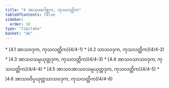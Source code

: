 ```yaml
---
title: "4 အာသဝဂေါစ္ဆက, ကုသလတ္တိက"
tableOfContents: false
sidebar:
  order: 10
type: "tipitaka"
basket: "ab"
---
```



<DynamicBreadcrumb />



<TableOfContents>
* [4.1 အာသဝဒုက, ကုသလတ္တိက](4/4-1)
* [4.2 သာသဝဒုက, ကုသလတ္တိက](4/4-2)
* [4.3 အာသဝသမ္ပယုတ္တဒုက, ကုသလတ္တိက](4/4-3)
* [4.4 အာသဝသာသဝဒုက, ကုသလတ္တိက](4/4-4)
* [4.5 အာသဝအာသဝသမ္ပယုတ္တဒုက, ကုသလတ္တိက](4/4-5)
* [4.6 အာသဝဝိပ္ပယုတ္တသာသဝဒုက, ကုသလတ္တိက](4/4-6)
</TableOfContents>